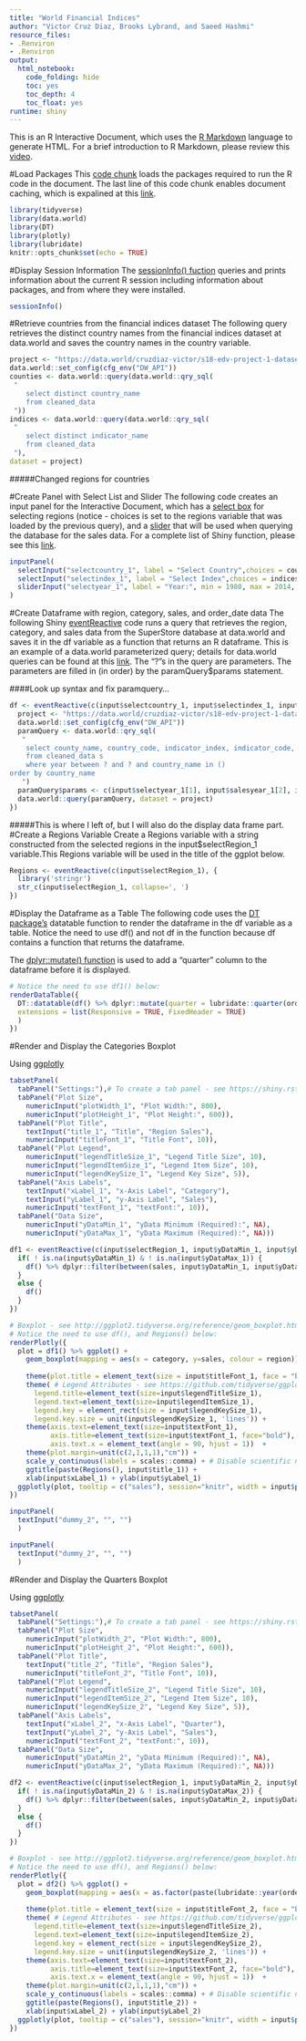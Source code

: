 ---
title: "World Financial Indices"
author: "Victor Cruz Diaz, Brooks Lybrand, and Saeed Hashmi"
resource_files:
- .Renviron
- .Renviron
output:
  html_notebook:
    code_folding: hide
    toc: yes
    toc_depth: 4
    toc_float: yes
runtime: shiny
---
This is an R Interactive Document, which uses the [R Markdown](http://rmarkdown.rstudio.com/authoring_basics.html) language to generate HTML. For a brief introduction to R Markdown, please review this [video](https://www.youtube.com/watch?v=DNS7i2m4sB0&feature=youtu.be).

#Load Packages
This [code chunk](http://rmarkdown.rstudio.com/authoring_rcodechunks.html) loads the packages required to run the R code in the document.
The last line of this code chunk enables document caching, which is expalined at this [link](http://rmarkdown.rstudio.com/authoring_rcodechunks.html).

```{r setup, echo=FALSE}
library(tidyverse)
library(data.world)
library(DT)
library(plotly)
library(lubridate)
knitr::opts_chunk$set(echo = TRUE)
```

#Display Session Information
The [sessionInfo() fuction](https://cran.r-project.org/web/packages/sessioninfo/sessioninfo.pdf) queries and prints information about the current R session including  information about packages, and from where they were installed.
```{r}
sessionInfo()
```

#Retrieve countries from the financial indices dataset
The following query retrieves the distinct country names from the financial indices dataset at data.world and saves the country names in the country variable.
```{r}
project <- "https://data.world/cruzdiaz-victor/s18-edv-project-1-dataset" 
data.world::set_config(cfg_env("DW_API")) 
counties <- data.world::query(data.world::qry_sql(
 "   
	select distinct country_name
	from cleaned_data 
 "))
indices <- data.world::query(data.world::qry_sql(
 "   
	select distinct indicator_name
	from cleaned_data 
 "),
dataset = project)
```
#####Changed regions for countries 


#Create Panel with Select List and Slider
The following code creates an input panel for the Interactive Document, which has a [select box](https://shiny.rstudio.com/reference/shiny/latest/selectInput.html) for selecting regions (notice - choices is set to the regions variable that was loaded by the previous query), and a [slider](https://shiny.rstudio.com/reference/shiny/latest/sliderInput.html) that will be used when querying the database for the sales data. For a complete list of Shiny function, please see this [link](https://shiny.rstudio.com/reference/shiny/latest/).

```{r}
inputPanel(
  selectInput("selectcountry_1", label = "Select Country",choices = countries, multiple=TRUE),
  selectInput("selectindex_1", label = "Select Index",choices = indices, multiple=TRUE),
  sliderInput("selectyear_1", label = "Year:", min = 1980, max = 2014, value = c(1980, 2014), step = 1)
)
```

#Create Dataframe with region, category, sales, and order_date data
The following Shiny [eventReactive](https://shiny.rstudio.com/reference/shiny/1.0.1/observeEvent.html) code runs a query that retrieves the region, category, and sales data from the SuperStore database at data.world and saves it in the df variable as a function that returns an R dataframe. This is an example of a data.world parameterized query; details for data.world queries can be found at this [link](https://cran.r-project.org/web/packages/data.world/vignettes/query.html). The "?"s in the query are parameters. The parameters are filled in (in order) by the paramQuery$params statement.

####Look up syntax and fix paramquery...
```{r}

df <- eventReactive(c(input$selectcountry_1, input$selectindex_1, input$selectyear_1), { 
  project <- "https://data.world/cruzdiaz-victor/s18-edv-project-1-dataset" 
  data.world::set_config(cfg_env("DW_API")) 
  paramQuery <- data.world::qry_sql(
   "   
  	select county_name, country_code, indicator_index, indicator_code, values, year
    from cleaned_data s
    where year between ? and ? and country_name in ()
order by country_name
   ")
  paramQuery$params <- c(input$selectyear_1[1], input$salesyear_1[2], input$selectcountry_1[1], input$selectcountry_1[2], input$selectRegion_1[3], input$selectRegion_1[4])
  data.world::query(paramQuery, dataset = project)
}) 
```
#####This is where I left of, but I will also do the display data frame part.
#Create a Regions Variable
Create a Regions variable with a string constructed from the selected regions in the input$selectRegion_1 variable.This Regions variable will be used in the title of the ggplot below.

```{r}
Regions <- eventReactive(c(input$selectRegion_1), { 
  library('stringr')
  str_c(input$selectRegion_1, collapse=', ')
})
```

#Display the Dataframe as a Table
The following code uses the [DT package's](https://rstudio.github.io/DT/) datatable function to render the dataframe in the df variable as a table. Notice the need to use df() and not df in the function because df contains a function that returns the dataframe.

The [dplyr::mutate() function](http://dplyr.tidyverse.org/reference/mutate.html) is used to add a "quarter" column to the dataframe before it is displayed.

```{r}
# Notice the need to use df1() below:
renderDataTable({
  DT::datatable(df() %>% dplyr::mutate(quarter = lubridate::quarter(order_date)), rownames = FALSE,
  extensions = list(Responsive = TRUE, FixedHeader = TRUE)
  )
})
```

#Render and Display the Categories Boxplot

Using [ggplotly](https://www.rdocumentation.org/packages/plotly/versions/4.7.1/topics/ggplotly)

```{r}
tabsetPanel( 
  tabPanel("Settings:"),# To create a tab panel - see https://shiny.rstudio.com/reference/shiny/latest/tabPanel.html
  tabPanel("Plot Size", 
    numericInput("plotWidth_1", "Plot Width:", 800),
    numericInput("plotHeight_1", "Plot Height:", 600)),
  tabPanel("Plot Title",
    textInput("title_1", "Title", "Region Sales"),
    numericInput("titleFont_1", "Title Font", 10)), 
  tabPanel("Plot Legend",
    numericInput("legendTitleSize_1", "Legend Title Size", 10),
    numericInput("legendItemSize_1", "Legend Item Size", 10),
    numericInput("legendKeySize_1", "Legend Key Size", 5)), 
  tabPanel("Axis Labels",
    textInput("xLabel_1", "x-Axis Label", "Category"),
    textInput("yLabel_1", "y-Axis Label", "Sales"),
    numericInput("textFont_1", "textFont:", 10)),
  tabPanel("Data Size", 
    numericInput("yDataMin_1", "yData Minimum (Required):", NA),
    numericInput("yDataMax_1", "yData Maximum (Required):", NA)))
```

```{r}
df1 <- eventReactive(c(input$selectRegion_1, input$yDataMin_1, input$yDataMax_1), { 
  if( ! is.na(input$yDataMin_1) & ! is.na(input$yDataMax_1)) {
    df() %>% dplyr::filter(between(sales, input$yDataMin_1, input$yDataMax_1))
  }
  else {
    df()
  }
})
```

```{r}
# Boxplot - see http://ggplot2.tidyverse.org/reference/geom_boxplot.html
# Notice the need to use df(), and Regions() below:
renderPlotly({
  plot = df1() %>% ggplot() + 
    geom_boxplot(mapping = aes(x = category, y=sales, colour = region)) +
     
    theme(plot.title = element_text(size = input$titleFont_1, face = "bold")) + 
    theme( # Legend Attributes - see https://github.com/tidyverse/ggplot2/wiki/Legend-Attributes
      legend.title=element_text(size=input$legendTitleSize_1), 
      legend.text=element_text(size=input$legendItemSize_1),
      legend.key = element_rect(size = input$legendKeySize_1),
      legend.key.size = unit(input$legendKeySize_1, 'lines')) +
    theme(axis.text=element_text(size=input$textFont_1),
          axis.title=element_text(size=input$textFont_1, face="bold"),
          axis.text.x = element_text(angle = 90, hjust = 1))  +
    theme(plot.margin=unit(c(2,1,1,1),"cm")) +
    scale_y_continuous(labels = scales::comma) + # Disable scientific notation
    ggtitle(paste(Regions(), input$title_1)) +
    xlab(input$xLabel_1) + ylab(input$yLabel_1)
  ggplotly(plot, tooltip = c("sales"), session="knitr", width = input$plotWidth_1, height = input$plotHeight_1)
})
```

```{r}
inputPanel( 
  textInput("dummy_2", "", "")
  )
```

```{r}
inputPanel( 
  textInput("dummy_2", "", "")
  )
```
   
#Render and Display the Quarters Boxplot

Using [ggplotly](https://www.rdocumentation.org/packages/plotly/versions/4.7.1/topics/ggplotly)

```{r}
tabsetPanel( 
  tabPanel("Settings:"),# To create a tab panel - see https://shiny.rstudio.com/reference/shiny/latest/tabPanel.html
  tabPanel("Plot Size", 
    numericInput("plotWidth_2", "Plot Width:", 800),
    numericInput("plotHeight_2", "Plot Height:", 600)),
  tabPanel("Plot Title",
    textInput("title_2", "Title", "Region Sales"),
    numericInput("titleFont_2", "Title Font", 10)), 
  tabPanel("Plot Legend",
    numericInput("legendTitleSize_2", "Legend Title Size", 10),
    numericInput("legendItemSize_2", "Legend Item Size", 10),
    numericInput("legendKeySize_2", "Legend Key Size", 5)), 
  tabPanel("Axis Labels",
    textInput("xLabel_2", "x-Axis Label", "Quarter"),
    textInput("yLabel_2", "y-Axis Label", "Sales"),
    numericInput("textFont_2", "textFont:", 10)),
  tabPanel("Data Size", 
    numericInput("yDataMin_2", "yData Minimum (Required):", NA),
    numericInput("yDataMax_2", "yData Maximum (Required):", NA)))
```

```{r}
df2 <- eventReactive(c(input$selectRegion_1, input$yDataMin_2, input$yDataMax_2), { 
  if( ! is.na(input$yDataMin_2) & ! is.na(input$yDataMax_2)) {
    df() %>% dplyr::filter(between(sales, input$yDataMin_2, input$yDataMax_2))
  }
  else {
    df()
  }
})
```

```{r}
# Boxplot - see http://ggplot2.tidyverse.org/reference/geom_boxplot.html
# Notice the need to use df(), and Regions() below:
renderPlotly({
  plot = df2() %>% ggplot() + 
    geom_boxplot(mapping = aes(x = as.factor(paste(lubridate::year(order_date),"_",lubridate::quarter(order_date))), y=sales, colour = region)) +
     
    theme(plot.title = element_text(size = input$titleFont_2, face = "bold")) + 
    theme( # Legend Attributes - see https://github.com/tidyverse/ggplot2/wiki/Legend-Attributes
      legend.title=element_text(size=input$legendTitleSize_2), 
      legend.text=element_text(size=input$legendItemSize_2),
      legend.key = element_rect(size = input$legendKeySize_2),
      legend.key.size = unit(input$legendKeySize_2, 'lines')) +
    theme(axis.text=element_text(size=input$textFont_2),
          axis.title=element_text(size=input$textFont_2, face="bold"),
          axis.text.x = element_text(angle = 90, hjust = 1))  +
    theme(plot.margin=unit(c(2,1,1,1),"cm")) +
    scale_y_continuous(labels = scales::comma) + # Disable scientific notation
    ggtitle(paste(Regions(), input$title_2)) +
    xlab(input$xLabel_2) + ylab(input$yLabel_2)
  ggplotly(plot, tooltip = c("sales"), session="knitr", width = input$plotWidth_2, height = input$plotHeight_2)
})
```
